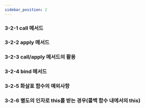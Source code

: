```yaml
---
sidebar_position: 2
---
```


### 3-2-1 call 메서드

### 3-2-2 apply 메서드

### 3-2-3 call/apply 메서드의 활용

### 3-2-4 bind 메서드

### 3-2-5 화살표 함수의 예외사항

### 3-2-6 별도의 인자로 this를 받는 경우(콜백 함수 내에서의 this)
